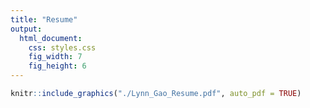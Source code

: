 ```yaml
---
title: "Resume"
output:
  html_document:
    css: styles.css
    fig_width: 7
    fig_height: 6
---
```


```r
knitr::include_graphics("./Lynn_Gao_Resume.pdf", auto_pdf = TRUE)
```

